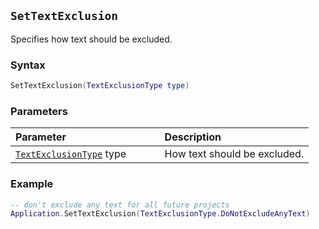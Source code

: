 ::: {.minipage data-latex="{\textwidth}"}
## `SetTextExclusion`

Specifies how text should be excluded.

### Syntax {-}

``` .lua
SetTextExclusion(TextExclusionType type)
```

### Parameters {-}

**Parameter** | **Description**
| :-- | :-- |
[`TextExclusionType`](#textexclusiontype) type | How text should be excluded.

### Example {-}

``` .lua
-- don't exclude any text for all future projects
Application.SetTextExclusion(TextExclusionType.DoNotExcludeAnyText)
```
:::
